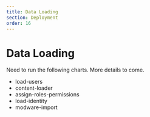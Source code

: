 ```yaml
---
title: Data Loading
section: Deployment
order: 16
---
```


# Data Loading

Need to run the following charts. More details to come.

- load-users
- content-loader
- assign-roles-permissions
- load-identity
- modware-import